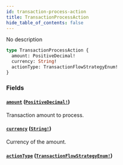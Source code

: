 ```yaml
---
id: transaction-process-action
title: TransactionProcessAction
hide_table_of_contents: false
---
```


No description

```graphql
type TransactionProcessAction {
  amount: PositiveDecimal!
  currency: String!
  actionType: TransactionFlowStrategyEnum!
}
```

### Fields

#### [`amount`](#) ([`PositiveDecimal!`](../../../developer/api-reference/scalars/positive-decimal))

Transaction amount to process.

#### [`currency`](#) ([`String!`](../../../developer/api-reference/scalars/string))

Currency of the amount.

#### [`actionType`](#) ([`TransactionFlowStrategyEnum!`](../../../developer/api-reference/enums/transaction-flow-strategy-enum))
